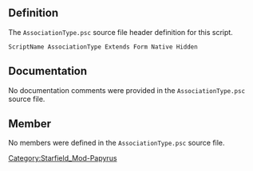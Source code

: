 {{Script_Object_Summary
| title = AssociationType
| name = [[SFM:Script-AssociationType|AssociationType]]
| extends = [[SFM:Script-Form|Form]] → [[SFM:Script-ScriptObject|ScriptObject]]
| flags = Native, Hidden
}}


== Definition ==
The <code>AssociationType.psc</code> source file header definition for this script.

<source lang="papyrus">
ScriptName AssociationType Extends Form Native Hidden
</source>


== Documentation ==
No documentation comments were provided in the <code>AssociationType.psc</code> source file.


== Member ==
No members were defined in the <code>AssociationType.psc</code> source file.


[[Category:Starfield_Mod-Papyrus]]
